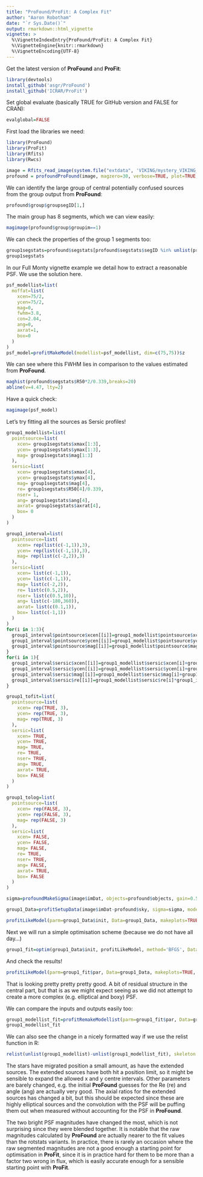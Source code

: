 ```yaml
---
title: "ProFound/ProFit: A Complex Fit"
author: "Aaron Robotham"
date: "`r Sys.Date()`"
output: rmarkdown::html_vignette
vignette: >
  %\VignetteIndexEntry{ProFound/ProFit: A Complex Fit}
  %\VignetteEngine{knitr::rmarkdown}
  %\VignetteEncoding{UTF-8}
---
```


Get the latest version of **ProFound** and **ProFit**:

```r
library(devtools)
install_github('asgr/ProFound')
install_github('ICRAR/ProFit')
```

Set global evaluate (basically TRUE for GitHub version and FALSE for CRAN):

```r
evalglobal=FALSE
```

First load the libraries we need:

```r
library(ProFound)
library(ProFit)
library(Rfits)
library(Rwcs)
```

```r
image = Rfits_read_image(system.file("extdata", 'VIKING/mystery_VIKING_Z.fits', package="ProFound"))
profound = profoundProFound(image, magzero=30, verbose=TRUE, plot=TRUE, boundstats=TRUE, rotstats=TRUE)
```

We can identify the large group of central potentially confused sources from the group output from **ProFound**:

```r
profound$group$groupsegID[1,]
```

The main group has 8 segments, which we can view easily:

```r
magimage(profound$group$groupim==1)
```

We can check the properties of the group 1 segments too:

```r
group1segstats=profound$segstats[profound$segstats$segID %in% unlist(profound$group$groupsegID[1,"segID"]),]
group1segstats
```

In our Full Monty vignette example we detail how to extract a reasonable PSF. We use the solution here.

```r
psf_modellist=list(
  moffat=list(
    xcen=75/2,
    ycen=75/2,
    mag=0,
    fwhm=3.8,
    con=2.04,
    ang=0,
    axrat=1,
    box=0
  )
)
psf_model=profitMakeModel(modellist=psf_modellist, dim=c(75,75))$z
```

We can see where this FWHM lies in comparison to the values estimated from **ProFound**.

```r
maghist(profound$segstats$R50*2/0.339,breaks=20)
abline(v=4.47, lty=2)
```

Have a quick check:

```r
magimage(psf_model)
```

Let's try fitting all the sources as Sersic profiles!

```r
group1_modellist=list(
  pointsource=list(
    xcen= group1segstats$xmax[1:3],
    ycen= group1segstats$ymax[1:3],
    mag= group1segstats$mag[1:3]
  ),
  sersic=list(
    xcen= group1segstats$xmax[4],
    ycen= group1segstats$ymax[4],
    mag= group1segstats$mag[4],
    re= group1segstats$R50[4]/0.339,
    nser= 1,
    ang= group1segstats$ang[4],
    axrat= group1segstats$axrat[4],
    box= 0
  )
)

group1_interval=list(
  pointsource=list(
    xcen= rep(list(c(-1,1)),3),
    ycen= rep(list(c(-1,1)),3),
    mag= rep(list(c(-2,2)),3)
  ),
  sersic=list(
    xcen= list(c(-1,1)),
    ycen= list(c(-1,1)),
    mag= list(c(-2,2)),
    re= list(c(0.5,2)),
    nser= list(c(0.5,10)),
    ang= list(c(-180,360)),
    axrat= list(c(0.1,1)),
    box= list(c(-1,1))
  )
)
for(i in 1:3){
  group1_interval$pointsource$xcen[[i]]=group1_modellist$pointsource$xcen[i]+group1_interval$pointsource$xcen[[i]]
  group1_interval$pointsource$ycen[[i]]=group1_modellist$pointsource$ycen[i]+group1_interval$pointsource$ycen[[i]]
  group1_interval$pointsource$mag[[i]]=group1_modellist$pointsource$mag[i]+group1_interval$pointsource$mag[[i]]
}
for(i in 1){
  group1_interval$sersic$xcen[[i]]=group1_modellist$sersic$xcen[i]+group1_interval$sersic$xcen[[i]]
  group1_interval$sersic$ycen[[i]]=group1_modellist$sersic$ycen[i]+group1_interval$sersic$ycen[[i]]
  group1_interval$sersic$mag[[i]]=group1_modellist$sersic$mag[i]+group1_interval$sersic$mag[[i]]
  group1_interval$sersic$re[[i]]=group1_modellist$sersic$re[i]*group1_interval$sersic$re[[i]]
}

group1_tofit=list(
  pointsource=list(
    xcen= rep(TRUE, 3),
    ycen= rep(TRUE, 3),
    mag= rep(TRUE, 3)
  ),
  sersic=list(
    xcen= TRUE,
    ycen= TRUE,
    mag= TRUE,
    re= TRUE,
    nser= TRUE,
    ang= TRUE,
    axrat= TRUE,
    box= FALSE
  )
)

group1_tolog=list(
  pointsource=list(
    xcen= rep(FALSE, 3),
    ycen= rep(FALSE, 3),
    mag= rep(FALSE, 3)
  ),
  sersic=list(
    xcen= FALSE,
    ycen= FALSE,
    mag= FALSE,
    re= TRUE,
    nser= TRUE,
    ang= FALSE,
    axrat= TRUE,
    box= FALSE
  )
)
```


```r
sigma=profoundMakeSigma(image$imDat, objects=profound$objects, gain=0.5, sky=profound$sky, skyRMS=profound$skyRMS, plot=TRUE)
```

```r
group1_Data=profitSetupData(image$imDat-profound$sky, sigma=sigma, modellist=group1_modellist, tofit=group1_tofit, tolog=group1_tolog, intervals=group1_interval, magzero=30, algo.func='optim', psf=psf_model, region=matrix(profound$segim %in% unlist(profound$group$groupsegID[1,'segID'])[1:5], 356), verbose=FALSE)
```

```r
profitLikeModel(parm=group1_Data$init, Data=group1_Data, makeplots=TRUE, plotchisq=TRUE)
```

Next we will run a simple optimisation scheme (because we do not have all day...)

```r
group1_fit=optim(group1_Data$init, profitLikeModel, method='BFGS', Data=group1_Data, control=list(fnscale=-1))
```

And check the results!

```r
profitLikeModel(parm=group1_fit$par, Data=group1_Data, makeplots=TRUE, plotchisq=TRUE)
```

That is looking pretty pretty pretty good. A bit of residual structure in the central part, but that is as we might expect seeing as we did not attempt to create a more complex (e.g. elliptical and boxy) PSF.

We can compare the inputs and outputs easily too:

```r
group1_modellist_fit=profitRemakeModellist(parm=group1_fit$par, Data=group1_Data)$modellist
group1_modellist_fit
```

We can also see the change in a nicely formatted way if we use the relist function in R:

```r
relist(unlist(group1_modellist)-unlist(group1_modellist_fit), skeleton = group1_modellist)
```

The stars have migrated position a small amount, as have the extended sources. The extended sources have both hit a position limit, so it might be sensible to expand the allowed x and y centre intervals. Other parameters are barely changed, e.g. the initial **ProFound** guesses for the Re (re) and angle (ang) are actually very good. The axial ratios for the extended sources has changed a bit, but this should be expected since these are highly elliptical sources and the convolution with the PSF will be puffing them out when measured without accounting for the PSF in **ProFound**.

The two bright PSF magnitudes have changed the most, which is not surprising since they were blended together. It is notable that the raw magnitudes calculated by **ProFound** are actually nearer to the fit values than the rotstats variants. In practice, there is rarely an occasion where the raw segmented magnitudes are not a good enough a starting point for optimisation in **ProFit**, since it is in practice hard for them to be more than a factor two wrong in flux, which is easily accurate enough for a sensible starting point with **ProFit**.
